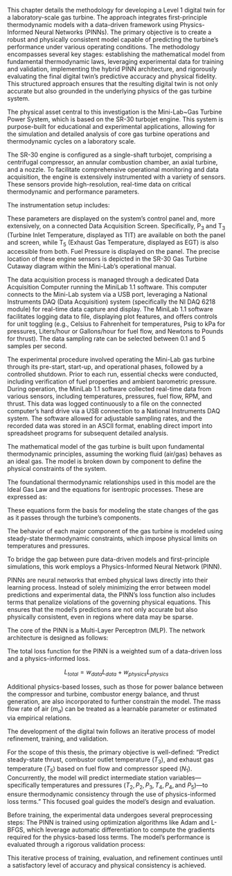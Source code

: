 \chapter{Materials and Methods}

This chapter details the methodology for developing a Level 1 digital twin for a laboratory-scale gas turbine. The approach integrates first-principle thermodynamic models with a data-driven framework using Physics-Informed Neural Networks (PINNs). The primary objective is to create a robust and physically consistent model capable of predicting the turbine's performance under various operating conditions. The methodology encompasses several key stages: establishing the mathematical model from fundamental thermodynamic laws, leveraging experimental data for training and validation, implementing the hybrid PINN architecture, and rigorously evaluating the final digital twin's predictive accuracy and physical fidelity. This structured approach ensures that the resulting digital twin is not only accurate but also grounded in the underlying physics of the gas turbine system.

\section{Experimental Setup and Data Acquisition}

The physical asset central to this investigation is the Mini-Lab\texttrademark~Gas Turbine Power System, which is based on the SR-30 turbojet engine. This system is purpose-built for educational and experimental applications, allowing for the simulation and detailed analysis of core gas turbine operations and thermodynamic cycles on a laboratory scale.

\subsection{System Overview and Instrumentation}

The SR-30 engine is configured as a single-shaft turbojet, comprising a centrifugal compressor, an annular combustion chamber, an axial turbine, and a nozzle. To facilitate comprehensive operational monitoring and data acquisition, the engine is extensively instrumented with a variety of sensors. These sensors provide high-resolution, real-time data on critical thermodynamic and performance parameters.

The instrumentation setup includes:
\begin{itemize}
    \item Compressor Inlet Pressure ($\mathrm{P}_{1}$) and Temperature ($\mathrm{T}_{1}$).
    \item Compressor Exit Pressure ($\mathrm{P}_{2}$) and Temperature ($\mathrm{T}_{2}$).
    \item Turbine Inlet Pressure ($\mathrm{P}_{3}$) and Temperature ($\mathrm{T}_{3}$).
    \item Turbine Exit Pressure ($\mathrm{P}_{4}$) and Temperature ($\mathrm{T}_{4}$).
    \item Exhaust Gas Pressure ($\mathrm{P}_{5}$) and Temperature ($\mathrm{T}_{5}$).
    \item Compressor Rotational Speed (RPM), measured by a tachometer generator.
    \item Fuel Pressure and Fuel Flow.
    \item Engine Thrust, measured via a dedicated load cell.
\end{itemize}
These parameters are displayed on the system's control panel and, more extensively, on a connected Data Acquisition Screen. Specifically, $\mathrm{P}_{3}$ and $\mathrm{T}_{3}$ (Turbine Inlet Temperature, displayed as TIT) are available on both the panel and screen, while $\mathrm{T}_{5}$ (Exhaust Gas Temperature, displayed as EGT) is also accessible from both. Fuel Pressure is displayed on the panel. The precise location of these engine sensors is depicted in the SR-30 Gas Turbine Cutaway diagram within the Mini-Lab's operational manual.

\subsection{Data Acquisition System and Control Interface}

The data acquisition process is managed through a dedicated Data Acquisition Computer running the MiniLab 1.1 software. This computer connects to the Mini-Lab system via a USB port, leveraging a National Instruments DAQ (Data Acquisition) system (specifically the NI DAQ 6218 module) for real-time data capture and display. The MiniLab 1.1 software facilitates logging data to file, displaying plot features, and offers controls for unit toggling (e.g., Celsius to Fahrenheit for temperatures, Psig to kPa for pressures, Liters/hour or Gallons/hour for fuel flow, and Newtons to Pounds for thrust). The data sampling rate can be selected between 0.1 and 5 samples per second.

\subsection{Experimental Procedure and Data Collection Protocol}

The experimental procedure involved operating the Mini-Lab gas turbine through its pre-start, start-up, and operational phases, followed by a controlled shutdown. Prior to each run, essential checks were conducted, including verification of fuel properties and ambient barometric pressure. During operation, the MiniLab 1.1 software collected real-time data from various sensors, including temperatures, pressures, fuel flow, RPM, and thrust. This data was logged continuously to a file on the connected computer's hard drive via a USB connection to a National Instruments DAQ system. The software allowed for adjustable sampling rates, and the recorded data was stored in an ASCII format, enabling direct import into spreadsheet programs for subsequent detailed analysis.

<!--  -->
<!--  -->
<!--  -->
\section{First-Principle Thermodynamic Model}

The mathematical model of the gas turbine is built upon fundamental thermodynamic principles, assuming the working fluid (air/gas) behaves as an ideal gas. The model is broken down by component to define the physical constraints of the system.

\subsection{Governing Thermodynamic Equations}

The foundational thermodynamic relationships used in this model are the Ideal Gas Law and the equations for isentropic processes. These are expressed as:

\begin{itemize}
    \item \textbf{Ideal Gas Law}: $P = \rho RT$
    \item \textbf{Isentropic Relations}: $P_1V_1^\gamma = P_2V_2^\gamma$ and $T_1 P_1^{\frac{1-\gamma}{\gamma}} = T_2 P_2^{\frac{1-\gamma}{\gamma}}$
\end{itemize}

These equations form the basis for modeling the state changes of the gas as it passes through the turbine's components.

\subsection{Component-Specific Constraints}

The behavior of each major component of the gas turbine is modeled using steady-state thermodynamic constraints, which impose physical limits on temperatures and pressures.

\begin{itemize}
    \item \textbf{Inlet (Station 1)}: Ambient conditions $T_1$ and $P_1$ are considered measured inputs.
    \item \textbf{Compressor (Stations 1-2)}: The temperature and pressure of the gas increase, so $T_2 > T_1$ and $P_2 > P_1$.
    \item \textbf{Combustor (Stations 2-3)}: Fuel combustion adds energy, leading to a significant temperature increase, while a slight pressure drop occurs. Thus, $T_3 > T_2$ and $P_3 < P_2$.
    \item \textbf{Turbine (Stations 3-4)}: The gas expands and cools to produce work, resulting in a decrease in both temperature and pressure, so $T_4 < T_3$ and $P_4 < P_3$.
    \item \textbf{Nozzle/Exhaust (Stations 4-5)}: The exhaust gas further expands and cools, with pressure decreasing to near-atmospheric levels. This implies $T_5 < T_4$ and $P_5 < P_4$.
\end{itemize}

\section{Physics-Informed Neural Network (PINN) Framework}

To bridge the gap between pure data-driven models and first-principle simulations, this work employs a Physics-Informed Neural Network (PINN).

\subsection{Core Concept}

PINNs are neural networks that embed physical laws directly into their learning process. Instead of solely minimizing the error between model predictions and experimental data, the PINN's loss function also includes terms that penalize violations of the governing physical equations. This ensures that the model's predictions are not only accurate but also physically consistent, even in regions where data may be sparse.

\subsection{PINN Architecture}

The core of the PINN is a Multi-Layer Perceptron (MLP). The network architecture is designed as follows:
\begin{itemize}
    \item \textbf{Inputs}: Key operational parameters that drive the system's state, including Fuel Flow (kg/s), Compressor Speed $N_1$ (RPM), ambient temperature $T_1$ (K), and ambient pressure $P_1$ (Pa).
    \item \textbf{Outputs}: The predicted thermodynamic states at various stations within the turbine ($T_2, P_2, T_3, P_3, T_4, P_4, T_5, P_5$) and key performance metrics like Thrust (N).
\end{itemize}

\subsection{Hybrid Loss Function}

The total loss function for the PINN is a weighted sum of a data-driven loss and a physics-informed loss.

$$
L_{total} = w_{data}L_{data} + w_{physics}L_{physics}
$$

\begin{itemize}
    \item \textbf{Data Loss ($L_{data}$)}: This is a standard supervised learning loss (e.g., Mean Squared Error) that measures the discrepancy between the PINN's predictions and the measured experimental data.
    \item \textbf{Physics Loss ($L_{physics}$)}: This component enforces physical consistency. It is composed of several residual terms, each representing a governing physical law. Key physics losses include:
\end{itemize}
    
\begin{itemize}
    \item \textbf{Compressor Temperature Rise Loss ($L_{T2}$)}: This loss enforces the relationship between temperature and pressure rise across the compressor, considering its isentropic efficiency ($\eta_c$).
    $$
    L_{T2} = \left( \eta_c (T_{2,pred} - T_1) - T_1 \left( \left(\frac{P_{2,pred}}{P_1}\right)^{\frac{\gamma-1}{\gamma}} - 1 \right) \right)^2
    $$

    \item \textbf{Turbine Temperature Drop Loss ($L_{T4}$)}: Similarly, this loss models the temperature drop across the turbine in relation to the pressure drop and the turbine's isentropic efficiency ($\eta_t$).
    $$
    L_{T4} = \left( (T_{3,pred} - T_{4,pred}) - \eta_t T_{3,pred} \left(1 - \left(\frac{P_{4,pred}}{P_{3,pred}}\right)^{\frac{\gamma-1}{\gamma}}\right) \right)^2
    $$
\end{itemize}
Additional physics-based losses, such as those for power balance between the compressor and turbine, combustor energy balance, and thrust generation, are also incorporated to further constrain the model. The mass flow rate of air ($m_a$) can be treated as a learnable parameter or estimated via empirical relations.

\section{Digital Twin Development and Evaluation}

The development of the digital twin follows an iterative process of model refinement, training, and validation.

\subsection{Problem Definition}

For the scope of this thesis, the primary objective is well-defined: "Predict steady-state thrust, combustor outlet temperature ($T_3$), and exhaust gas temperature ($T_5$) based on fuel flow and compressor speed ($N_1$). Concurrently, the model will predict intermediate station variables—specifically temperatures and pressures ($T_2, P_2, P_3, T_4, P_4, \text{and } P_5$)—to ensure thermodynamic consistency through the use of physics-informed loss terms." This focused goal guides the model's design and evaluation.

\subsection{Data Preparation and Preprocessing}

Before training, the experimental data undergoes several preprocessing steps:
\begin{itemize}
    \item \textbf{Cleaning}: Handling missing values and identifying/removing outliers.
    \item \textbf{Unit Conversion}: Ensuring all data is in a consistent SI unit system (e.g., temperatures in Kelvin, pressures in Pascals, fuel flow in kg/s).
    \item \textbf{Normalization}: Scaling numerical features to a common range (e.g., [0, 1] or [-1, 1]) to improve the stability and speed of neural network training.
    \item \textbf{Data Splitting}: Partitioning the dataset into training, validation, and test sets to ensure an unbiased evaluation of the model's performance.
\end{itemize}

\subsection{Training and Validation}

The PINN is trained using optimization algorithms like Adam and L-BFGS, which leverage automatic differentiation to compute the gradients required for the physics-based loss terms. The model's performance is evaluated through a rigorous validation process:
\begin{itemize}
    \item \textbf{Predictive Accuracy}: Assessing the model's accuracy on the test set using metrics like Mean Squared Error or R-squared.
    \item \textbf{Physical Consistency}: Verifying that the model's predictions adhere to the defined physical constraints and thermodynamic laws.
    \item \textbf{Sensitivity Analysis}: Investigating the model's response to variations in input parameters to understand the system's sensitivities.
\end{itemize}
This iterative process of training, evaluation, and refinement continues until a satisfactory level of accuracy and physical consistency is achieved.